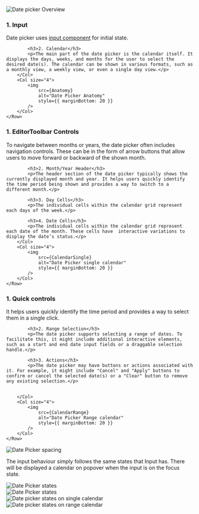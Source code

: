 

<Section border={true} style={{ paddingTop: 0 }}>
	<img src={Overview} alt="Date picker Overview" />
</Section>

<Section title="Anatomy">
	<Row>
		<Col>
			<h3 style={{marginTop: 0}}>1. Input</h3>
			<p>Date picker uses <a href="/?path=/docs/sui-components-forms-input--docs" target="_blank">input component</a> for initial state.</p>

    		<h3>2. Calendar</h3>
    		<p>The main part of the date picker is the calendar itself. It displays the days, weeks, and months for the user to select the desired date(s). The calendar can be shown in various formats, such as a monthly view, a weekly view, or even a single day view.</p>
    	</Col>
    	<Col size="4">
    		<img
    			src={Anatomy}
    			alt="Date Picker Anatomy"
    			style={{ marginBottom: 20 }}
    		/>
    	</Col>
    </Row>

</Section>

<Section title="Calendar - Single">
	<Row>
		<Col>
			<h3 style={{marginTop: 0}}>1. EditorToolbar Controls</h3>
			<p>To navigate between months or years, the date picker often includes navigation controls. These can be in the form of arrow buttons that allow users to move forward or backward of the shown month.</p>

    		<h3>2. Month/Year Header</h3>
    		<p>The header section of the date picker typically shows the currently displayed month and year. It helps users quickly identify the time period being shown and provides a way to switch to a different month.</p>

    		<h3>3. Day Cells</h3>
    		<p>The individual cells within the calendar grid represent each days of the week.</p>

    		<h3>4. Date Cells</h3>
    		<p>The individual cells within the calendar grid represent each date of the month. These cells have  interactive variations to display the date’s status.</p>
    	</Col>
    	<Col size="4">
    		<img
    			src={CalendarSingle}
    			alt="Date Picker single calendar"
    			style={{ marginBottom: 20 }}
    		/>
    	</Col>
    </Row>

</Section>

<Section title="Calendar - Range">
	<Row>
		<Col>
			<h3 style={{marginTop: 0}}>1. Quick controls</h3>
			<p>It helps users quickly identify the time period and provides a way to select them in a single click.</p>

    		<h3>2. Range Selection</h3>
    		<p>The date picker supports selecting a range of dates. To facilitate this, it might include additional interactive elements, such as a start and end date input fields or a draggable selection handle.</p>

    		<h3>3. Actions</h3>
    		<p>The date picker may have buttons or actions associated with it. For example, it might include "Cancel" and "Apply" buttons to confirm or cancel the selected date(s) or a "Clear" button to remove any existing selection.</p>


    	</Col>
    	<Col size="4">
    		<img
    			src={CalendarRange}
    			alt="Date Picker Range calendar"
    			style={{ marginBottom: 20 }}
    		/>
    	</Col>
    </Row>

</Section>

<Section title="Spacing" style={{ paddingTop: 0 }}>
	<img src={Spacing} alt="Date Picker spacing" />
</Section>

<Section title="States" style={{ paddingTop: 0 }}>
	<p>
		The input behaviour simply follows the same states that Input has. There
		will be displayed a calendar on popover when the input is on the focus
		state.
	</p>
	<img src={States} alt="Date Picker states" />
</Section>

<Section title="Types" style={{ paddingTop: 0 }}>
	<img src={Types} alt="Date Picker states" />
</Section>

<Section title="States on Single Calendar" style={{ paddingTop: 0 }}>
	<img src={StatesSingle} alt="Date picker states on single calendar" />
</Section>

<Section title="States on Range Calendar" style={{ paddingTop: 0 }}>
	<img src={StatesRange} alt="Date picker states on range calendar" />
</Section>
